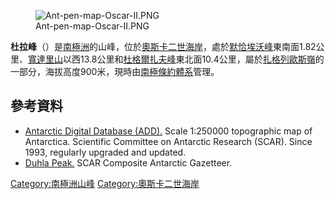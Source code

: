 [[Image:Ant-pen-map-Oscar-II.PNG|thumb]]

{{coord|64|52|15|S|61|52|01|W|display=title}}

'''杜拉峰'''（{{lang-en|Duhla Peak}}）是[[南極洲|南極洲]]的山峰，位於[[奧斯卡二世海岸|奧斯卡二世海岸]]，處於[[默恰埃沃峰|默恰埃沃峰]]東南面1.82公里、[[寬達里山|寬達里山]]以西13.8公里和[[杜格爾扎夫峰|杜格爾扎夫峰]]東北面10.4公里，屬於[[扎格列歐斯嶺|扎格列歐斯嶺]]的一部分，海拔高度900米，現時由[[南極條約體系|南極條約體系]]管理。

==參考資料==
* [http://www.add.scar.org Antarctic Digital Database (ADD).] {{Wayback|url=http://www.add.scar.org/ |date=20170305000653 }} Scale 1:250000 topographic map of Antarctica. Scientific Committee on Antarctic Research (SCAR). Since 1993, regularly upgraded and updated.
* [https://data.aad.gov.au/aadc/gaz/scar/display_name.cfm?gaz_id=137599 Duhla Peak.] {{Wayback|url=https://data.aad.gov.au/aadc/gaz/scar/display_name.cfm?gaz_id=137599 |date=20170922145115 }} SCAR Composite Antarctic Gazetteer.

{{DEFAULTSORT:Duhla Peak}}
[[Category:南極洲山峰|Category:南極洲山峰]]
[[Category:奧斯卡二世海岸|Category:奧斯卡二世海岸]]


{{OscarIICoast-geo-stub}}